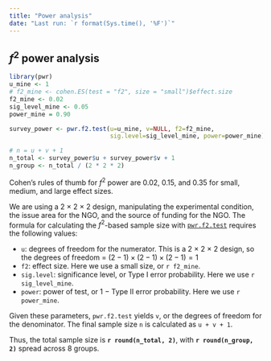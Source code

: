 ```yaml
---
title: "Power analysis"
date: "Last run: `r format(Sys.time(), '%F')`"
---
```


## $f^2$ power analysis

```r
library(pwr)
u_mine <- 1
# f2_mine <- cohen.ES(test = "f2", size = "small")$effect.size
f2_mine <- 0.02
sig_level_mine <- 0.05
power_mine = 0.90

survey_power <- pwr.f2.test(u=u_mine, v=NULL, f2=f2_mine, 
                            sig.level=sig_level_mine, power=power_mine)

# n = u + v + 1
n_total <- survey_power$u + survey_power$v + 1
n_group <- n_total / (2 * 2 * 2)
```

Cohen's rules of thumb for $f^2$ power are 0.02, 0.15, and 0.35 for small, medium, and large effect sizes.

We are using a 2 × 2 × 2 design, manipulating the experimental condition, the issue area for the NGO, and the source of funding for the NGO. The formula for calculating the $f^2$-based sample size with [`pwr.f2.test`](https://www.rdocumentation.org/packages/pwr/versions/1.2-0/topics/pwr.f2.test) requires the following values:

- `u`: degrees of freedom for the numerator. This is a 2 × 2 × 2 design, so the degrees of freedom = $(2 - 1) \times (2 - 1) \times (2 - 1) = 1$
- `f2`: effect size. Here we use a small size, or `r f2_mine`.
- `sig.level`: significance level, or Type I error probability. Here we use `r sig_level_mine`.
- `power`: power of test, or 1 − Type II error probability. Here we use `r power_mine`.

Given these parameters, `pwr.f2.test` yields `v`, or the degrees of freedom for the denominator. The final sample size `n` is calculated as `u + v + 1`.

Thus, the total sample size is **`r round(n_total, 2)`**, with **`r round(n_group, 2)`** spread across 8 groups.
